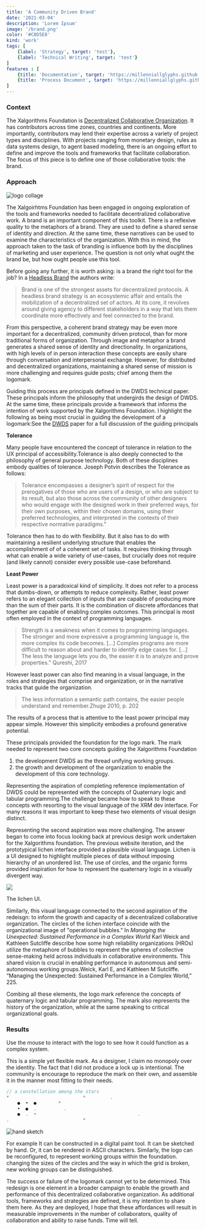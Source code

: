 ```yaml
---
title: 'A Community Driven Brand'
date: '2021-03-04'
description: 'Lorem Ipsum'
image: '/brand.png'
color: '#C0D5E8'
kind: 'work'
tags: [
    {label: 'Strategy', target: 'test'},
    {label: 'Technical Writing', target: 'test'}
]
features : [
    {title: 'Documentation', target: 'https://millenniallglyphs.github.io/neighborhood-scale-software-patterns/'},
    {title: 'Process Document', target: 'https://millenniallglyphs.github.io/neighborhood-scale-software-patterns/'},
]
---
```


### Context

The Xalgorithms Foundation is [Decentralized Collaborative Organization](https://xalgorithms.org/community). It has contributors across time zones, countries and continents. More importantly, contributors may lend their expertise across a variety of project types and disciplines.  With projects ranging from monetary design, rules as data systems design, to agent based modeling, there is an ongoing effort to define and improve the tools and frameworks that facilitate collaboration. The focus of this piece is to define one of those collaborative tools: the brand. 

### Approach

![logo collage](/brand-process-hero.jpg)

The Xalgoirhtms Foundation has been engaged in ongoing exploration of the tools and frameworks needed to facilitate decentralized collaborative work. A brand is an important component of this toolkit.  There is a reflexive quality to the metaphors of a brand. They are used to define a shared sense of identity and direction. At the same time, these narratives can be used to examine the characteristics of the organization. With this in mind, the approach taken to the task of branding is influence both by the disciplines of marketing and user experience. The question is not only what ought the brand be, but how ought people use this tool. 

Before going any further, it is worth asking: is a brand the right tool for the job? In a [Headless Brand](https://otherinter.net/web3/headless-brands/) the authors write: 

> Brand is one of the strongest assets for decentralized protocols. A headless brand strategy is an ecosystemic affair and entails the mobilization of a decentralized set of actors. At its core, it revolves around giving agency to different stakeholders in a way that lets them coordinate more effectively and feel connected to the brand.

From this perspective, a coherent brand strategy may be even more important for a decentralized, community driven protocol, than for more traditional forms of organization. Through image and metaphor a brand generates a shared sense of identity and directionality. In organizations, with high levels of in person interaction these concepts are easily share through conversation and interpersonal exchange. However, for distributed and decentralized organizations, maintaining a shared sense of mission is more challenging and requires guide posts; chief among them the logomark. 

 Guiding this process are principals defined in the DWDS technical paper. These principals inform the philosophy that undergirds the design of DWDS. At the same time, these principals provide a framework that informs the intention of work supported by the Xalgorithms Foundation. I highlight the following as being most crucial in guiding the development of a logomark:<SideQuote>See the [DWDS](https://gitlab.org) paper for a full discussion of the guiding principals</SideQuote> 

**Tolerance** 

Many people have encountered the concept of tolerance in relation to the UX principal of accessibility.Tolerance is also deeply connected to the philosophy of general purpose technology. Both of these disciplines embody qualities of tolerance. Joseph Potvin describes the Tolerance as follows: 

> Tolerance encompasses a designer’s spirit of respect for the prerogatives of those who are users of a design, or who are subject to its result, but also those across the community of other designers who would engage with the designed work in their preferred ways, for their own purposes, within their chosen domains, using their preferred technologies, and interpreted in the contexts of their respective normative paradigms."

Tolerance then has to do with flexibility. But it also has to do with maintaining a resilient underlying structure that enables the accomplishment of of a coherent set of tasks. It requires thinking through what can enable a wide variety of use-cases, but crucially does not require (and likely cannot) consider every possible use-case beforehand. 

**Least Power** 

Least power is a paradoxical kind of simplicity. It does not refer to a process that dumbs-down, or attempts to reduce complexity. Rather, least power refers to an elegant collection of inputs that are capable of producing more than the sum of their parts. It is the combination of discrete affordances that together are capable of enabling complex outcomes. This principal is most often employed in the context of programming languages.

> Strength is a weakness when it comes to programming languages. The stronger and more expressive a programming language is, the more complex its code becomes. [...] Complex programs are more difficult to reason about and harder to identify edge cases for. [...] The less the language lets you do, the easier it is to analyze and prove properties." <SideQuote>Qureshi, 2017</SideQuote>

However least power can also find meaning in a visual language, in the roles and strategies that comprise and organization, or in the narrative tracks that guide the organization. 

> The less information a semantic path contains, the easier people understand and remember.<SideQuote>Zhuge 2010, p. 202</SideQuote> 

The results of a process that is attentive to the least power principal may appear simple. However this simplicity embodies a profound generative potential. 

These principals provided the foundation for the logo mark. The mark needed to represent two core concepts guiding the Xalgorithms Foundation
1. the development DWDS as the thread unifying working groups.
2. the growth and development of the organization to enable the development of this core technology.  

Representing the aspiration of completing reference implementation of DWDS could be represented with the concepts of Quaternary logic and tabular programming.The challenge became how to speak to these concepts with resorting to the visual language of the XRM dev interface. For many reasons it was important to keep these two elements of visual design distinct.

Representing the second aspiration was more challenging. The answer began to come into focus looking back at previous design work undertaken for the Xalgorithms foundation. The previous website iteration, and the prototypical lichen interface provided a plausible visual language. <SideQuote>Lichen is a UI designed to highlight multiple pieces of data without imposing hierarchy of an unordered list.</SideQuote> The use of circles, and the organic forms provided inspiration for how to represent the quaternary logic in a visually divergent way.

![](/lichen.png)

<Caption>
The lichen UI.
</Caption>

Similarly, this visual language connected to the second aspiration of the redeisgn: to inform the growth and capacity of a decentralized collaborative organization. The circles of the lichen interface coincide with the organizational image of "operational bubbles." In _Managing the Unexpected: Sustained Performance in a Complex World_ Karl Weick and Kathleen Sutcliffe  describe how some high reliability organizations (HROs) utilize the metaphore of bubbles to represent the spheres of collective sense-making held across individuals in collaborative environments. This shared vision is crucial in enabling performance in autonomous and semi-autonomous working groups.<SideQuote>Weick, Karl E, and Kathleen M Sutcliffe. “Managing the Unexpected: Sustained Performance in a Complex World,” 225.</SideQuote>

Combing all these elements, the logo mark reference the concepts of quaternary logic and tabular programming. The mark also represents the history of the organization, while at the same speaking to critical organizational goals.


### Results

<RandomLogo />

<Caption>
Use the mouse to interact with the logo to see how it could function as a complex system.
</Caption>

This is a simple yet flexible mark. As a designer, I claim no monopoly over the identity. The fact that I did not produce a lock up is intentional. The community is encourage to reproduce the mark on their own, and assemble it in the manner most fitting to their needs. 

```jsx
// a constellation among the stars
*                           *         .
    ●  •  ●        *          
    •  ●  .          . 
    ●  .  •                                     . 
.                           *
```

![hand sketch](/logo-sketch.jpg)

For example It can be constructed in a digital paint tool. It can be sketched by hand. Or, it can be rendered in ASCII characters. Similarly, the logo can be reconfigured, to represent working groups within the foundation. changing the sizes of the circles and the way in which the grid is broken, new working groups can be distinguished. 

The success or failure of the logomark cannot yet to be determined. This redesign is one element in a broader campaign to enable the growth and performance of this decentralized collaborative organization. As additional tools, frameworks and strategies are defined, it is my intention to share them here. As they are deployed, I hope that these affordances will result in measurable improvements in the number of collaborators, quality of collaboration and ability to raise funds. Time will tell. 
